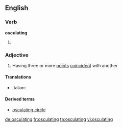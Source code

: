 ==English==

===Verb===
'''osculating'''

# {{present participle of|osculate}}

===Adjective===
{{en-adj}}

# {{context|mathematics|of a curve|lang=en}} Having three or more [[point]]s [[coincident]] with another

====Translations====
{{trans-top|having three or more coincident points}}
* Italian: {{t-|it|osculatore}}
{{trans-mid}}
{{trans-bottom}}

====Derived terms====
* [[osculating circle]]

[[de:osculating]]
[[fr:osculating]]
[[ta:osculating]]
[[vi:osculating]]